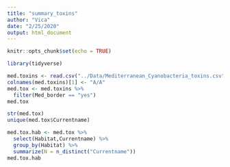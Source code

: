 ```yaml
---
title: "summary_toxins"
author: "Vica"
date: "2/25/2020"
output: html_document
---
```


```r
knitr::opts_chunk$set(echo = TRUE)
```


```r
library(tidyverse)
```



```r
med.toxins <- read.csv("../Data/Mediterranean_Cyanobacteria_toxins.csv")
colnames(med.toxins)[1] <- "A/A"
med.tox <- med.toxins %>% 
  filter(Med_border == "yes")
med.tox
```


```r
str(med.tox)
unique(med.tox$Currentname)
```


```r
med.tox.hab <- med.tox %>% 
  select(Habitat,Currentname) %>% 
  group_by(Habitat) %>% 
  summarize(N = n_distinct("Currentname"))
med.tox.hab
```
